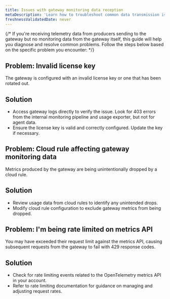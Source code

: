 ```yaml
---
title: Issues with gateway monitoring data reception
metaDescription: 'Learn how to troubleshoot common data transmission issues with monitoring data reception from the Pipeline Control gateway.'
freshnessValidatedDate: never
---
```


{/* If you're receiving telemetry data from producers sending to the gateway but no monitoring data from the gateway itself, this guide will help you diagnose and resolve common problems. Follow the steps below based on the specific problem you encounter: */}

## Problem: Invalid license key
The gateway is configured with an invalid license key or one that has been rotated out.
## Solution
- Access gateway logs directly to verify the issue. Look for 403 errors from the internal monitoring pipeline and usage exporter, but not for agent data.
- Ensure the license key is valid and correctly configured. Update the key if necessary.

## Problem: Cloud rule affecting gateway monitoring data
Metrics produced by the gateway are being unintentionally dropped by a cloud rule.
## Solution
- Review usage data from cloud rules to identify any unintended drops.
- Modify cloud rule configuration to exclude gateway metrics from being dropped.

## Problem: I'm being rate limited on metrics API
You may have exceeded their request limit against the metrics API, causing subsequent requests from the gateway to fail with 429 response codes.
## Solution
- Check for rate limiting events related to the OpenTelemetry metrics API in your account.
- Refer to rate limiting documentation for guidance on managing and adjusting request rates.

